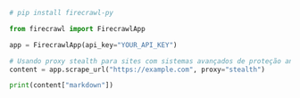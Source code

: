 ```python Python
# pip install firecrawl-py

from firecrawl import FirecrawlApp

app = FirecrawlApp(api_key="YOUR_API_KEY")

# Usando proxy stealth para sites com sistemas avançados de proteção anti-bot
content = app.scrape_url("https://example.com", proxy="stealth")

print(content["markdown"])
```
